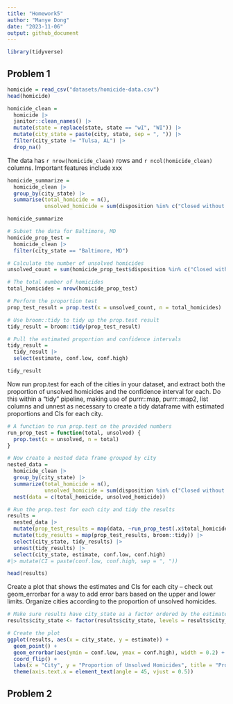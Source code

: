 ```yaml
---
title: "Homework5"
author: "Manye Dong"
date: "2023-11-06"
output: github_document
---
```

```r
library(tidyverse)
```

## Problem 1
```r
homicide = read_csv("datasets/homicide-data.csv")
head(homicide)
```
```r
homicide_clean =
  homicide |>
  janitor::clean_names() |>
  mutate(state = replace(state, state == "wI", "WI")) |> 
  mutate(city_state = paste(city, state, sep = ", ")) |>
  filter(city_state != "Tulsa, AL") |> 
  drop_na()
```

The data has `r nrow(homicide_clean)` rows and `r ncol(homicide_clean)` columns. Important features include xxx

```r
homicide_summarize = 
  homicide_clean |>
  group_by(city_state) |>
  summarise(total_homicide = n(), 
            unsolved_homicide = sum(disposition %in% c("Closed without arrest", "Open/No arrest")))

homicide_summarize
```

```r
# Subset the data for Baltimore, MD
homicide_prop_test = 
  homicide_clean |>
  filter(city_state == "Baltimore, MD")

# Calculate the number of unsolved homicides
unsolved_count = sum(homicide_prop_test$disposition %in% c("Closed without arrest", "Open/No arrest"))

# The total number of homicides
total_homicides = nrow(homicide_prop_test)

# Perform the proportion test
prop_test_result = prop.test(x = unsolved_count, n = total_homicides)
```

```r
# Use broom::tidy to tidy up the prop.test result
tidy_result = broom::tidy(prop_test_result)

# Pull the estimated proportion and confidence intervals
tidy_result = 
  tidy_result |>
  select(estimate, conf.low, conf.high)

tidy_result
```
Now run prop.test for each of the cities in your dataset, and extract both the proportion of unsolved homicides and the confidence interval for each. Do this within a “tidy” pipeline, making use of purrr::map, purrr::map2, list columns and unnest as necessary to create a tidy dataframe with estimated proportions and CIs for each city.
```r
# A function to run prop.test on the provided numbers
run_prop_test = function(total, unsolved) {
  prop.test(x = unsolved, n = total)
}
```

```r
# Now create a nested data frame grouped by city
nested_data = 
  homicide_clean |>
  group_by(city_state) |>
  summarize(total_homicide = n(), 
            unsolved_homicide = sum(disposition %in% c("Closed without arrest", "Open/No arrest"))) |>
  nest(data = c(total_homicide, unsolved_homicide))
```

```r
# Run the prop.test for each city and tidy the results
results = 
  nested_data |>
  mutate(prop_test_results = map(data, ~run_prop_test(.x$total_homicide, .x$unsolved_homicide))) |>
  mutate(tidy_results = map(prop_test_results, broom::tidy)) |>
  select(city_state, tidy_results) |>
  unnest(tidy_results) |>
  select(city_state, estimate, conf.low, conf.high)
#|> mutate(CI = paste(conf.low, conf.high, sep = ", "))

head(results)
```
Create a plot that shows the estimates and CIs for each city – check out geom_errorbar for a way to add error bars based on the upper and lower limits. Organize cities according to the proportion of unsolved homicides.
```r
# Make sure results have city_state as a factor ordered by the estimate
results$city_state <- factor(results$city_state, levels = results$city_state[order(results$estimate)])

# Create the plot
ggplot(results, aes(x = city_state, y = estimate)) +
  geom_point() +
  geom_errorbar(aes(ymin = conf.low, ymax = conf.high), width = 0.2) +
  coord_flip() +
  labs(x = "City", y = "Proportion of Unsolved Homicides", title = "Proportion of Unsolved Homicides by City") +
  theme(axis.text.x = element_text(angle = 45, vjust = 0.5))
```


## Problem 2
```r

```


